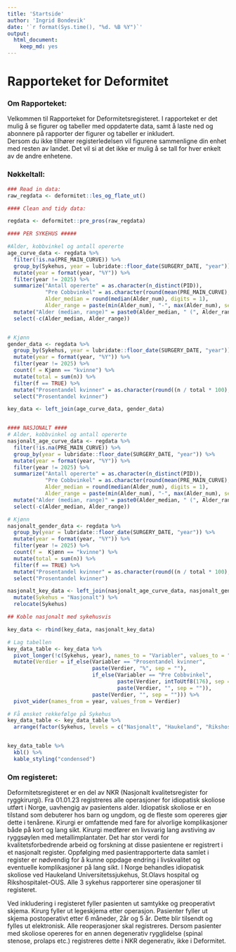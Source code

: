 ```yaml
---
title: 'Startside'
author: 'Ingrid Bondevik'
date: '`r format(Sys.time(), "%d. %B %Y")`'
output: 
  html_document: 
    keep_md: yes
---
```



# Rapporteket for Deformitet

### Om Rapporteket:
Velkommen til Rapporteket for Deformitetsregisteret. I rapporteket er det mulig å se figurer og tabeller med oppdaterte data, samt å laste ned og abonnere på rapporter der figurer og tabeller er inkludert.  
Dersom du ikke tilhører registerledelsen vil figurene sammenligne din enhet med resten av landet. Det vil si at det ikke er mulig å se tall for hver enkelt av de andre enhetene.

### Nøkkeltall:

```r
### Read in data:
raw_regdata <- deformitet::les_og_flate_ut()

#### Clean and tidy data:

regdata <- deformitet::pre_pros(raw_regdata)
```


```r
#### PER SYKEHUS #####

#Alder, kobbvinkel og antall opererte
age_curve_data <- regdata %>%
  filter(!is.na(PRE_MAIN_CURVE)) %>%
  group_by(Sykehus, year = lubridate::floor_date(SURGERY_DATE, "year")) %>%
  mutate(year = format(year, "%Y")) %>%
  filter(year != 2025) %>%
  summarize("Antall opererte" = as.character(n_distinct(PID)),
            "Pre Cobbvinkel" = as.character(round(mean(PRE_MAIN_CURVE), digits = 0)),
            Alder_median = round(median(Alder_num), digits = 1),
            Alder_range = paste(min(Alder_num), "-", max(Alder_num), sep = "")) %>%
  mutate("Alder (median, range)" = paste0(Alder_median, " (", Alder_range, ")")) %>%
  select(-c(Alder_median, Alder_range))


# Kjønn
gender_data <- regdata %>%
  group_by(Sykehus, year = lubridate::floor_date(SURGERY_DATE, "year")) %>%
  mutate(year = format(year, "%Y")) %>%
  filter(year != 2025) %>%
  count(f = Kjønn == "kvinne") %>%
  mutate(total = sum(n)) %>%
  filter(f == TRUE) %>%
  mutate("Prosentandel kvinner" = as.character(round((n / total * 100), digits = 0))) %>%
  select("Prosentandel kvinner")

key_data <- left_join(age_curve_data, gender_data)


#### NASJONALT ####
# Alder, kobbvinkel og antall opererte
nasjonalt_age_curve_data <- regdata %>%
  filter(!is.na(PRE_MAIN_CURVE)) %>%
  group_by(year = lubridate::floor_date(SURGERY_DATE, "year")) %>%
  mutate(year = format(year, "%Y")) %>%
  filter(year != 2025) %>%
  summarize("Antall opererte" = as.character(n_distinct(PID)),
            "Pre Cobbvinkel" = as.character(round(mean(PRE_MAIN_CURVE), digits = 0)),
            Alder_median = round(median(Alder_num), digits = 1),
            Alder_range = paste(min(Alder_num), "-", max(Alder_num), sep = "")) %>%
  mutate("Alder (median, range)" = paste0(Alder_median, " (", Alder_range, ")")) %>%
  select(-c(Alder_median, Alder_range))

# Kjønn
nasjonalt_gender_data <- regdata %>%
  group_by(year = lubridate::floor_date(SURGERY_DATE, "year")) %>%
  mutate(year = format(year, "%Y")) %>%
  filter(year != 2025) %>%
  count(f =  Kjønn == "kvinne") %>%
  mutate(total = sum(n)) %>%
  filter(f == TRUE) %>%
  mutate("Prosentandel kvinner" = as.character(round((n / total * 100), digits = 0))) %>%
  select("Prosentandel kvinner")

nasjonalt_key_data <- left_join(nasjonalt_age_curve_data, nasjonalt_gender_data) %>%
  mutate(Sykehus = "Nasjonalt") %>%
  relocate(Sykehus)

## Koble nasjonalt med sykehusvis

key_data <- rbind(key_data, nasjonalt_key_data)
```


```r
# Lag tabellen
key_data_table <- key_data %>%
  pivot_longer(!c(Sykehus, year), names_to = "Variabler", values_to = "Verdier") %>%
  mutate(Verdier = if_else(Variabler == "Prosentandel kvinner",
                           paste(Verdier, "%", sep = ""),
                           if_else(Variabler == "Pre Cobbvinkel",
                                   paste(Verdier, intToUtf8(176), sep = ""),
                                   paste(Verdier, "", sep = "")),
                           paste(Verdier, "", sep = ""))) %>%
  pivot_wider(names_from = year, values_from = Verdier)

# Få ønsket rekkefølge på Sykehus
key_data_table <- key_data_table %>%
  arrange(factor(Sykehus, levels = c("Nasjonalt", "Haukeland", "Rikshospitalet", "St.Olav")))



```

```r

key_data_table %>%
  kbl() %>%
  kable_styling("condensed")
```

### Om registeret:
Deformitetsregisteret er en del av NKR (Nasjonalt kvalitetsregister for ryggkirurgi). Fra 01.01.23 registreres alle operasjoner for idiopatisk skoliose utført i Norge, uavhengig av pasientens alder. Idiopatisk skoliose er en tilstand som debuterer hos barn og ungdom, og de fleste som opereres gjør dette i tenårene. Kirurgi er omfattende med fare for alvorlige komplikasjoner både på kort og lang sikt. Kirurgi medfører en livsvarig lang avstiving av ryggsøylen med metallimplantater. Det har stor verdi for kvalitetsforbedrende arbeid og forskning at disse pasientene er registrert i et nasjonalt register. Oppfølging med pasientrapporterte data samlet i register er nødvendig for å kunne oppdage endring i livskvalitet og eventuelle komplikasjoner på lang sikt. 
I Norge behandles idiopatisk skoliose ved Haukeland Universitetssjukehus, St.Olavs hospital og Rikshospitalet-OUS. Alle 3 sykehus rapporterer sine operasjoner til registeret. 

Ved inkludering i registeret fyller pasienten ut samtykke og preoperativt skjema. Kirurg fyller ut legeskjema etter operasjon. Pasienter fyller ut skjema postoperativt etter 6 måneder, 2år og 5 år. Dette blir tilsendt og fylles ut elektronisk.
Alle reoperasjoner skal registreres. Dersom pasienter med skoliose opereres for en annen degenerativ rygglidelse (spinal stenose, prolaps etc.) registreres dette i NKR degenerativ, ikke i Deformitet.

